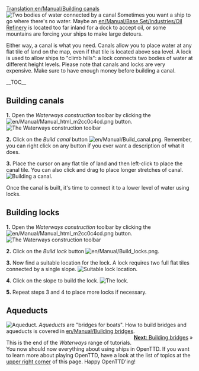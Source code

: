 [[Translation:en/Manual/Building canals]]
{{en/Manual/Tutorial/Navigation}}
[[File:en/Manual/Canal.png|left|frame|Two bodies of water connected by a canal]]
Sometimes you want a ship to go where there's no water. Maybe an [[en/Manual/Base Set/Industries/Oil Refinery]] is located too far inland for a dock to accept oil, or some mountains are forcing your ships to make large detours.

Either way, a canal is what you need. Canals allow you to place water at any flat tile of land on the map, even if that tile is located above sea level.
A lock is used to allow ships to "climb hills": a lock connects two bodies of water at different height levels. Please note that canals and locks are very expensive. Make sure to have enough money before building a canal.

__TOC__

<div style="clear: left"></div>
==Building canals==
 
'''1.''' Open the ''Waterways construction'' toolbar by clicking the [[File:en/Manual/Manual html m2cc0c4cd.png]] button.
[[File:en/Manual/Dock toolbar.png|frame|none|The Waterways construction toolbar]]

'''2.''' Click on the ''Build canal'' button [[File:en/Manual/Build canal.png]]. Remember, you can right click on any button if you ever want a description of what it does.

'''3.''' Place the cursor on any flat tile of land and then left-click to place the canal tile. You can also click and drag to place longer stretches of canal.
[[File:en/Manual/Building-canals-1.png|frame|none|Building a canal.]]

Once the canal is built, it's time to connect it to a lower level of water using locks.


==Building locks==

'''1.''' Open the ''Waterways construction'' toolbar by clicking the [[File:en/Manual/Manual html m2cc0c4cd.png]] button.
[[File:en/Manual/Dock toolbar.png|frame|none|The Waterways construction toolbar]]

'''2.''' Click on the ''Build lock'' button [[File:en/Manual/Build locks.png]].

'''3.''' Now find a suitable location for the lock. A lock requires two full flat tiles connected by a single slope.
[[File:en/Manual/Building-canals-2.png|frame|none|Suitable lock location.]]

'''4.''' Click on the slope to build the lock.
[[File:en/Manual/Building-canals-3.png|frame|none|The lock.]]

'''5.''' Repeat steps 3 and 4 to place more locks if necessary.


==Aqueducts==
[[File:en/Manual/Aqueduct.png|frame|right|Aqueduct.]]
{{en/Nightly}}
''Aqueducts'' are "bridges for boats". How to build bridges and aqueducts is covered in [[en/Manual/Building bridges]].
<span style="float: right">[[en/Manual/Building bridges|'''Next''': Building bridges]] &raquo;</span>




This is the end of the ''Waterways'' range of tutorials. You now should now everything about using ships in OpenTTD. If you want to learn more about playing OpenTTD, have a look at the list of topics at the [[#top|upper right corner]] of this page. Happy OpenTTD'ing!